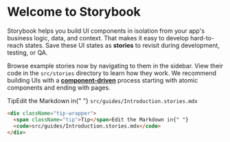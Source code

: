 
<Meta title="Guides/Introduction" />

<!-- Example title -->

# Welcome to Storybook

Storybook helps you build UI components in isolation from your app's business logic, data, and context.
That makes it easy to develop hard-to-reach states. Save these UI states as **stories** to revisit during development, testing, or QA.

Browse example stories now by navigating to them in the sidebar.
View their code in the `src/stories` directory to learn how they work.
We recommend building UIs with a [**component-driven**](https://componentdriven.org) process starting with atomic components and ending with pages.

<div className="tip-wrapper">
  <span className="tip">Tip</span>Edit the Markdown in{" "}
  <code>src/guides/Introduction.stories.mdx</code>
</div>

```html
<div className="tip-wrapper">
  <span className="tip">Tip</span>Edit the Markdown in{" "}
  <code>src/guides/Introduction.stories.mdx</code>
</div>
```
